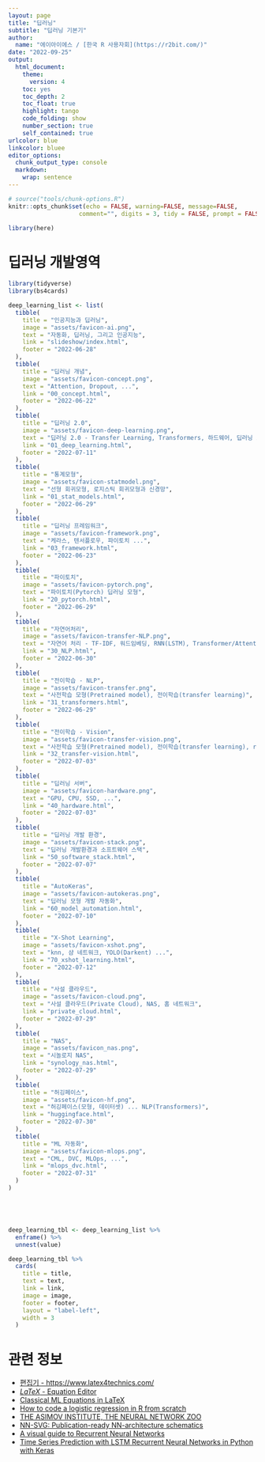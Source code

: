 ```yaml
---
layout: page
title: "딥러닝"
subtitle: "딥러닝 기본기"
author:
  name: "에이아이에스 / [한국 R 사용자회](https://r2bit.com/)"
date: "2022-09-25"
output:
  html_document: 
    theme:
      version: 4
    toc: yes
    toc_depth: 2
    toc_float: true
    highlight: tango
    code_folding: show
    number_section: true
    self_contained: true
urlcolor: blue
linkcolor: bluee
editor_options: 
  chunk_output_type: console
  markdown: 
    wrap: sentence
---
```


```r
# source("tools/chunk-options.R")
knitr::opts_chunk$set(echo = FALSE, warning=FALSE, message=FALSE,
                    comment="", digits = 3, tidy = FALSE, prompt = FALSE, fig.align = 'center')

library(here)
```


# 딥러닝 개발영역


```r
library(tidyverse)
library(bs4cards)

deep_learning_list <- list(
  tibble(
    title = "인공지능과 딥러닝",
    image = "assets/favicon-ai.png",
    text = "자동화, 딥러닝, 그리고 인공지능",
    link = "slideshow/index.html",
    footer = "2022-06-28"
  ),
  tibble(
    title = "딥러닝 개념",
    image = "assets/favicon-concept.png",
    text = "Attention, Dropout, ...",
    link = "00_concept.html",
    footer = "2022-06-22"
  ),
  tibble(
    title = "딥러닝 2.0",
    image = "assets/favicon-deep-learning.png",
    text = "딥러닝 2.0 - Transfer Learning, Transformers, 하드웨어, 딥러닝 프레임워크",
    link = "01_deep_learning.html",
    footer = "2022-07-11"
  ),
  tibble(
    title = "통계모형",
    image = "assets/favicon-statmodel.png",
    text = "선형 회귀모형, 로지스틱 회귀모형과 신경망",
    link = "01_stat_models.html",
    footer = "2022-06-29"
  ),
  tibble(
    title = "딥러닝 프레임워크",
    image = "assets/favicon-framework.png",
    text = "케라스, 텐서플로우, 파이토치 ...",
    link = "03_framework.html",
    footer = "2022-06-23"
  ),
  tibble(
    title = "파이토치",
    image = "assets/favicon-pytorch.png",
    text = "파이토치(Pytorch) 딥러닝 모형",
    link = "20_pytorch.html",
    footer = "2022-06-29"
  ),
  tibble(
    title = "자연어처리",
    image = "assets/favicon-transfer-NLP.png",
    text = "자연어 처리 - TF-IDF, 워드임베딩, RNN(LSTM), Transformer/Attention, BERT/GPT, 전이학습, ...",
    link = "30_NLP.html",
    footer = "2022-06-30"
  ),
  tibble(
    title = "전이학습 - NLP",
    image = "assets/favicon-transfer.png",
    text = "사전학습 모형(Pretrained model), 전이학습(transfer learning)",
    link = "31_transformers.html",
    footer = "2022-06-29"
  ),
  tibble(
    title = "전이학습 - Vision",
    image = "assets/favicon-transfer-vision.png",
    text = "사전학습 모형(Pretrained model), 전이학습(transfer learning), resent",
    link = "32_transfer-vision.html",
    footer = "2022-07-03"
  ),
  tibble(
    title = "딥러닝 서버",
    image = "assets/favicon-hardware.png",
    text = "GPU, CPU, SSD, ...",
    link = "40_hardware.html",
    footer = "2022-07-03"
  ),
  tibble(
    title = "딥러닝 개발 환경",
    image = "assets/favicon-stack.png",
    text = "딥러닝 개발환경과 소프트웨어 스택",
    link = "50_software_stack.html",
    footer = "2022-07-07"
  ),
  tibble(
    title = "AutoKeras",
    image = "assets/favicon-autokeras.png",
    text = "딥러닝 모형 개발 자동화",
    link = "60_model_automation.html",
    footer = "2022-07-10"
  ),
  tibble(
    title = "X-Shot Learning",
    image = "assets/favicon-xshot.png",
    text = "knn, 샴 네트워크, YOLO(Darkent) ...",
    link = "70_xshot_learning.html",
    footer = "2022-07-12"
  ),
  tibble(
    title = "사설 클라우드",
    image = "assets/favicon-cloud.png",
    text = "사설 클라우드(Private Cloud), NAS, 홈 네트워크",
    link = "private_cloud.html",
    footer = "2022-07-29"
  ),
  tibble(
    title = "NAS",
    image = "assets/favicon_nas.png",
    text = "시놀로지 NAS",
    link = "synology_nas.html",
    footer = "2022-07-29"
  ),
  tibble(
    title = "허깅페이스",
    image = "assets/favicon-hf.png",
    text = "허깅페이스(모형, 데이터셋) ... NLP(Transformers)",
    link = "huggingface.html",
    footer = "2022-07-30"
  ),
  tibble(
    title = "ML 자동화",
    image = "assets/favicon-mlops.png",
    text = "CML, DVC, MLOps, ...",
    link = "mlops_dvc.html",
    footer = "2022-07-31"
  )  
)





deep_learning_tbl <- deep_learning_list %>% 
  enframe() %>% 
  unnest(value)

deep_learning_tbl %>% 
  cards(
    title = title,
    text = text,
    link = link,
    image = image,
    footer = footer,
    layout = "label-left", 
    width = 3
  )
```
 
# 관련 정보

- [편집기 - https://www.latex4technics.com/](https://www.latex4technics.com/)
- [$LaTeX$ - Equation Editor](https://www.codecogs.com/latex/eqneditor.php)
- [Classical ML Equations in LaTeX](https://blmoistawinde.github.io/ml_equations_latex/)
- [How to code a logistic regression in R from scratch](https://anderfernandez.com/en/blog/code-logistic-regression-r-from-scratch/)
- [THE ASIMOV INSTITUTE, THE NEURAL NETWORK ZOO](https://www.asimovinstitute.org/neural-network-zoo/)
- [NN-SVG: Publication-ready NN-architecture schematics](https://alexlenail.me/)
- [A visual guide to Recurrent Neural Networks](https://www.analyticsvidhya.com/blog/2021/06/a-visual-guide-to-recurrent-neural-networks/)
- [Time Series Prediction with LSTM Recurrent Neural Networks in Python with Keras](https://machinelearningmastery.com/time-series-prediction-lstm-recurrent-neural-networks-python-keras/)

